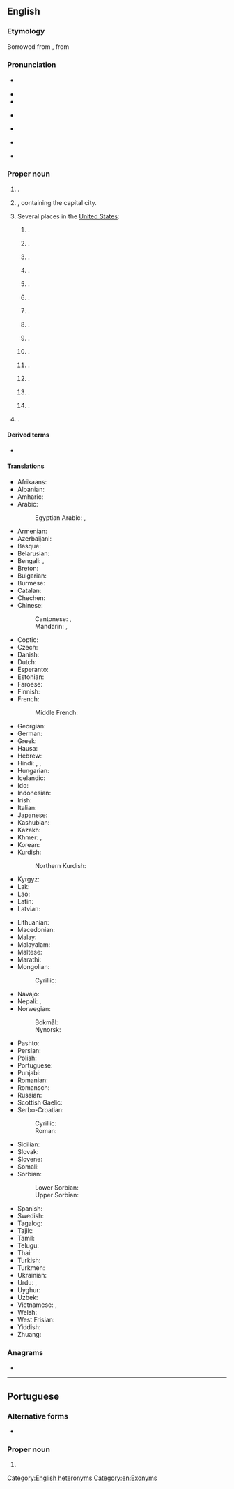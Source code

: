 {{also|Cai-rô|cải rổ|cairo}}
==English==
{{wikipedia}}
{{wikipedia|Cairo (disambiguation)}}

===Etymology===
Borrowed from {{bor|en|it|Il Cairo}}, from {{der|en|ar|الْقَاهِرَة}}

===Pronunciation===
* {{IPA|en|/ˈkaɪɹoʊ/}} {{a|capital of Egypt}}
* {{audio|en|en-us-Cairo 1.mp3|Audio (GA)}}
* {{audio|en|LL-Q1860 (eng)-Vealhurl-Cairo.wav|Audio (UK)}}
* {{rhymes|en|aɪɹəʊ}} {{a|capital of Egypt}}
* {{homophones|en|chiro}} {{a|capital of Egypt}}
* {{IPA|en|/kɛɹoʊ/|/keɪɹoʊ/}} {{a|US towns and cities}}
* {{audio|en|en-us-Cairo 2.mp3|Audio (GA)}}

===Proper noun===
{{en-proper noun}}

# {{place|en|capital city|c/Egypt}}.
# {{place|en|governorate|c/Egypt}}, containing the capital city.
# Several places in the [[United States]]:
## {{place|en|city/county seat|co/Grady County|s/Georgia}}.
## {{place|en|city/county seat|co/Alexander County|s/Illinois}}.
## {{place|en|unincorporated community|twp/Tippecanoe Township|co/Tippecanoe County|s/Illinois|c/USA}}.
## {{place|en|unincorporated community|co/Pratt County|s/Kansas|c/USA}}.
## {{place|en|village|co/Randolph County|s/Missouri|c/USA}}.
## {{place|en|village|co/Hall County|s/Nebraska|c/USA}}.
## {{place|en|town/hamlet/and/CDP|co/Greene County|s/New York|c/USA}}.
## {{place|en|village|co/Allen County|s/Ohio|c/USA}}.
## {{place|en|unincorporated community|co/Stark County|s/Ohio|c/USA}}.
## {{place|en|small unincorporated community|co/Coal County|s/Oklahoma|c/USA}}.
## {{place|en|unincorporated community|co/Malheur County|s/Oregon|c/USA}}.
## {{place|en|unincorporated community|co/Crockett County|s/Tennessee|c/USA}}.
## {{place|en|unincorporated community|co/Sumner County|s/Tennessee|c/USA}}.
## {{place|en|town|co/Ritchie County|s/West Virginia|c/USA}}.
# {{place|en|community|twp:pref/Dawn-Euphemia|p/Ontairo|c/Canada}}.

====Derived terms====
* {{l|en|Cairene}}

====Translations====
{{trans-top|capital of Egypt}}
* Afrikaans: {{t|af|Kaïro}}
* Albanian: {{t|sq|Kajro}}
* Amharic: {{t|am|ካይሮ}}
* Arabic: {{t+|ar|الْقَاهِرَة|f}}
*: Egyptian Arabic: {{t|arz|مصر|f|tr=maṣr}}, {{t|arz|القاهرة|f|tr=el-qāhera}}
* Armenian: {{t+|hy|Կահիրե}}
* Azerbaijani: {{t|az|Qahirə}}
* Basque: {{t+|eu|Kairo}}
* Belarusian: {{t|be|Каі́р|m}}
* Bengali: {{t|bn|কায়রো}}, {{t|bn|কাহিরা}}
* Breton: {{t|br|Kaero|m}}
* Bulgarian: {{t|bg|Ка́йро|m}}
* Burmese: {{t|my|[[ကိုင်ရို]][[မြို့]]}}
* Catalan: {{t+|ca|Caire|m}}
* Chechen: {{t|ce|Къахӏира}}
* Chinese:
*: Cantonese: {{t|yue|開羅}}, {{t|yue|开罗|tr=hoi1 lo4}}
*: Mandarin: {{t+|cmn|開羅}}, {{t+|cmn|开罗|tr=Kāiluó}}
* Coptic: {{t|cop|ϯⲕⲉϣⲣⲱⲙⲓ|f}}
* Czech: {{t+|cs|Káhira|f}}
* Danish: {{t|da|Kairo|n}}
* Dutch: {{t+|nl|Caïro|n}}
* Esperanto: {{t+|eo|Kairo}}
* Estonian: {{t+|et|Kairo}}
* Faroese: {{t|fo|Kairo}}
* Finnish: {{t+|fi|Kairo}}
* French: {{t+|fr|Le Caire|m}}
*: Middle French: {{t|frm|Caire}}
* Georgian: {{t+|ka|კაირო}}
* German: {{t+|de|Kairo}}
* Greek: {{t+|el|Κάιρο|n}}
* Hausa: {{t|ha|Alƙahira}}
* Hebrew: {{t|he|קָהִיר|f|tr=kahír}}
* Hindi: {{t|hi|क़ाहिरा|m}}, {{t|hi|क़ैरो|m}}, {{t|hi|काहिरा|m}}
* Hungarian: {{t+|hu|Kairó}}
* Icelandic: {{t|is|Kaíró|m}}
* Ido: {{t|io|Kairo}}
* Indonesian: {{t|id|Kairo}}
* Irish: {{t|ga|Caireo|m}}
* Italian: {{t+|it|Il Cairo|f}}
* Japanese: {{t+|ja|カイロ|tr=Kairo}}
* Kashubian: {{t|csb|Kairo|m}}
* Kazakh: {{t|kk|Каир}}
* Khmer: {{t|km|កៃរ៉ូ}}, {{t+|km|គែរ}}
* Korean: {{t|ko|^카이로}}
* Kurdish:
*: Northern Kurdish: {{t+|kmr|Qahîre}}
* Kyrgyz: {{t|ky|Каир}}
* Lak: {{t|lbe|Кьагьира}}
* Lao: {{t|lo|ເລີແກ}}
* Latin: {{t+|la|Cāirus|f}} {{qualifier|Medieval Latin}}
* Latvian: {{t|lv|Kaira|f}}
{{trans-mid}}
* Lithuanian: {{t|lt|Kairas|m}}
* Macedonian: {{t|mk|Каиро|m}}
* Malay: {{t|ms|Kaherah}}
* Malayalam: {{t|ml|കെയ്റോ}}
* Maltese: {{t|mt|Kajr|alt=Il-Kajr}}
* Marathi: {{t|mr|काइरो|n}}
* Mongolian:
*: Cyrillic: {{t|mn|Каир}}
* Navajo: {{t|nv|Kʼaiwo}}
* Nepali: {{t|ne|काहिरा}}, {{t|ne|काहिरो}}
* Norwegian:
*: Bokmål: {{t|nb|Kairo|m}}
*: Nynorsk: {{t|nn|Kairo|m}}
* Pashto: {{t|ps|قاهره|f|tr=qāherá}}
* Persian: {{t+|fa|قاهره|tr=qâhere}}
* Polish: {{t+|pl|Kair|m}}
* Portuguese: {{t+|pt|Cairo|m}}
* Punjabi: {{t|pa|ਕਾਹਿਰਾ}}
* Romanian: {{t+|ro|Cairo|m}}
* Romansch: {{t|rm|Cairo|m}}
* Russian: {{t+|ru|Каи́р|m}}
* Scottish Gaelic: {{t|gd|Cairo|m}}
* Serbo-Croatian:
*: Cyrillic: {{t|sh|Ка̀иро|m}}
*: Roman: {{t+|sh|Kàiro|m}}
* Sicilian: {{t|scn|Cairu|alt=Lu Cairu|m}}
* Slovak: {{t|sk|Káhira|f}}
* Slovene: {{t+|sl|Kairo|m}}
* Somali: {{t|so|Qaahiro}}
* Sorbian:
*: Lower Sorbian: {{t|dsb|Kairo|m}}
*: Upper Sorbian: {{t|hsb|Kairo|m}}
* Spanish: {{t+|es|El Cairo|m}}
* Swedish: {{t+|sv|Kairo|n}}
* Tagalog: {{t|tl|Cairo}}
* Tajik: {{t+|tg|Қоҳира}}
* Tamil: {{t|ta|கெய்ரோ}}
* Telugu: {{t|te|కైరో}}
* Thai: {{t|th|ไคโร}}
* Turkish: {{t+|tr|Kahire}}
* Turkmen: {{t|tk|Kahire}}
* Ukrainian: {{t|uk|Каї́р|m}}
* Urdu: {{t|ur|قائرہ|m|tr=qāirā}}, {{t|ur|قاہرہ|m|tr=qāhirā}}
* Uyghur: {{t|ug|قاھىرە}}
* Uzbek: {{t|uz|Qohira}}
* Vietnamese: {{t|vi|Cai-rô}}, {{t|vi|Kê|alt=Kê (thành)}}
* Welsh: {{t|cy|Cairo|m}}
* West Frisian: {{t|fy|Kairo}}
* Yiddish: {{t|yi|קייראָ|n}}
* Zhuang: {{t|za|Gaihloz}}
{{trans-bottom}}

===Anagrams===
* {{anagrams|en|a=acior|Arico|Coria|cario-|coria}}

[[Category:English heteronyms]]
[[Category:en:Exonyms]]

----

==Portuguese==

===Alternative forms===
* {{l|pt|Cayro}} {{qualifier|obsolete}}

===Proper noun===
{{pt-proper noun|m}}

# {{place|pt|capital city|c/Egypt|t1=Cairo}}

{{topics|pt|Exonyms}}